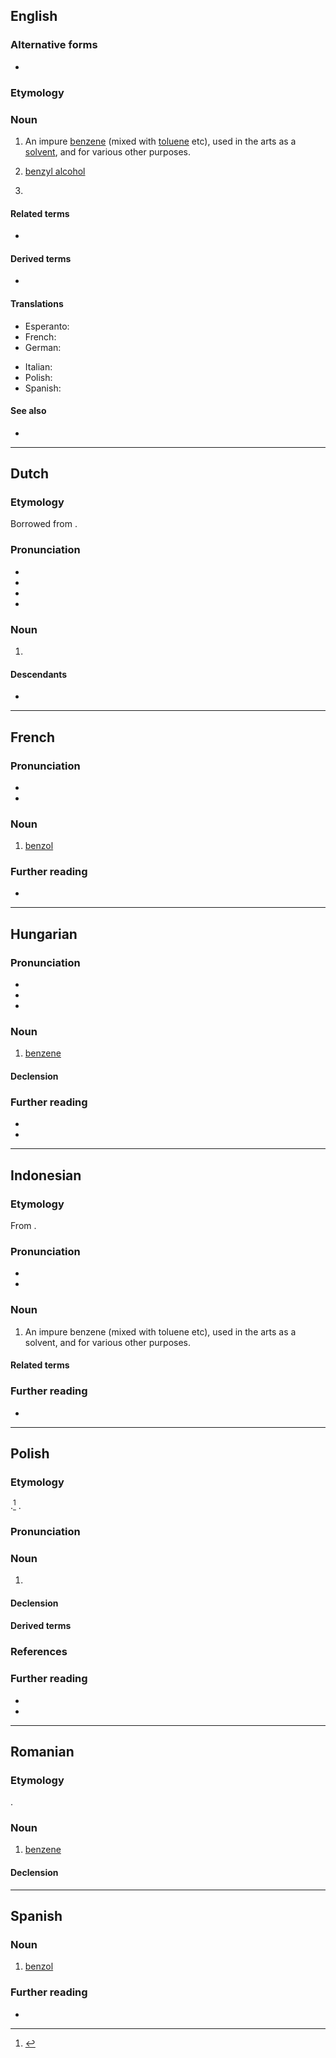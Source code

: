 {{also|Benzol}}
==English==

===Alternative forms===
* {{l|en|benzole}}

===Etymology===
{{confix|en|benzo|ol|gloss2=oil}}

===Noun===
{{en-noun}}

# {{lb|en|organic chemistry}} An impure [[benzene]] (mixed with [[toluene]] etc), used in the arts as a [[solvent]], and for various other purposes.
# {{lb|en|organic chemistry|obsolete}}  [[benzyl alcohol]]
# {{lb|en|obsolete}} {{synonym of|en|benzene}}

====Related terms====
* {{l|en|benzene}}

====Derived terms====
* {{l|en|monochlorobenzol}}

====Translations====
{{trans-top|an impure benzene}}
* Esperanto: {{t|eo|benzolo}}
* French: {{t+|fr|benzol|m}}
* German: {{t+|de|Benzol|n}}
{{trans-mid}}
* Italian: {{t|it|benzolo|m}}
* Polish: {{t+|pl|benzol|m}}
* Spanish: {{t|es|benzol|m}}
{{trans-bottom}}

====See also====
* {{pedia}}

----

==Dutch==

===Etymology===
Borrowed from {{bor|nl|de|Benzol}}.

===Pronunciation===
* {{IPA|nl|/bɛnˈzɔl/}}
* {{audio|nl|Nl-benzol.ogg|Audio}}
* {{hyphenation|nl|ben|zol}}
* {{rhymes|nl|ɔl}}

===Noun===
{{nl-noun|n|-|-}}

# {{lb|nl|dated}} {{l|en|benzene}}
#: {{syn|nl|benzeen|fenyl}}

====Descendants====
* {{desc|id|benzol}}

----

==French==

===Pronunciation===
* {{fr-IPA|[benz:binz]}}
* {{audio|fr|LL-Q150 (fra)-LoquaxFR-benzol.wav|Audio}}

===Noun===
{{fr-noun|m}}

# [[#English|benzol]]

===Further reading===
* {{R:TLFi}}

----

==Hungarian==

===Pronunciation===
* {{hu-IPA}}
* {{hyphenation|hu|ben|zol}}
* {{rhymes|hu|ol|s=2}}

===Noun===
{{hu-noun|ok}}

# {{lb|hu|organic compound}} [[benzene]]

====Declension====
{{hu-infl-nom|benzolo|o|-}}{{hu-pos-otok|benzol|j|jai}}

===Further reading===
* {{R:ErtSz}}
* {{R:Nagyszotar}}

----

==Indonesian==
{{wikipedia||lang=id}}

===Etymology===
From {{bor|id|nl|benzol}}.

===Pronunciation===
* {{IPA|id|/ben.zol/|}}
* {{hyphenation|id|bén|zol}}

===Noun===
{{head|id|noun}}
# An impure benzene (mixed with toluene etc), used in the arts as a solvent, and for various other purposes.

====Related terms====
{{rel2|id|
| bensin
| benzena
|}}

===Further reading===
* {{R:KBBI Daring}}

----

==Polish==
{{wp|lang=pl}}

===Etymology===
{{bor+|pl|de|Benzol}}.<ref>{{R:pl:SJPD}}</ref> {{surf|pl|benzen|-ol}}.

===Pronunciation===
{{pl-p|a=Pl-benzol.ogg}}

===Noun===
{{pl-noun|m-in}}

# {{lb|pl|organic compound}} {{l|en|benzol}} {{gl|an impure benzen}}

====Declension====
{{pl-decl-noun-m-in}}

====Derived terms====
{{col3|pl|title=adjective|benzolowy}}

===References===
<references/>

===Further reading===
* {{R:pl:WSJP}}
* {{R:pl:PWN}}

----

==Romanian==

===Etymology===
{{bor+|ro|fr|benzol}}.

===Noun===
{{ro-noun|m|benzoli}}

# [[benzene]]

====Declension====
{{ro-noun-m}}

----

==Spanish==

===Noun===
{{es-noun|m|-}}

# [[#English|benzol]]

===Further reading===
* {{R:es:DRAE}}